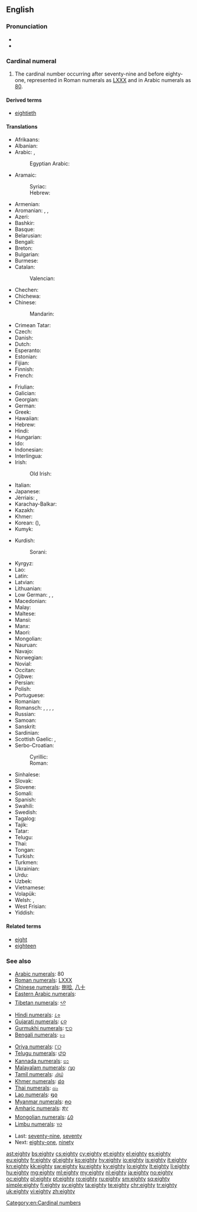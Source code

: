 ==English==

===Pronunciation===
* {{audio|en-us-eighty.ogg|Audio (US)}}
* {{rhymes|eɪti}}

===Cardinal numeral===
{{head|en|numeral}}

# The cardinal number occurring after seventy-nine and before eighty-one, represented in Roman numerals as [[LXXX]] and in Arabic numerals as [[80]].

====Derived terms====
* [[eightieth]]

====Translations====
{{trans-top|80}}
* Afrikaans: {{t-|af|tagtig}}
* Albanian: {{t-|sq|tetëdhjetë}}
* Arabic: {{t-|ar|ثَمانِينَ|tr=ṯamānīn|sc=Arab}}, {{qualifier|only nominative, formal}} {{t-|ar|ثَمانُونَ|tr=ṯamānūn|sc=Arab}}
*: Egyptian Arabic: {{tø|arz|تمنين|tr=tamanīn|sc=Arab}}
* Aramaic:
*: Syriac: {{tø|syc|ܬܡܢܐܝܢ|tr=tmān'īn|c}}
*: Hebrew: {{tø|arc|תמנאין|tr=tmān'īn|c}}
* Armenian: {{t-|hy|ութսուն|sc=Armn}}
* Aromanian: {{t-|rup|opdzãts}}, {{t-|rup|optdzãtsi}}, {{t-|rup|ubdzãts}}
* Azeri: {{t+|az|səksən}}
* Bashkir: {{tø|ba|һикһән|sc=Cyrl}}
* Basque: {{t+|eu|laurogei}}
* Belarusian: {{t-|be|восемдзесят|tr=vósemdzesjat|sc=Cyrl}}
* Bengali: {{t-|bn|আশি|tr=ashi|sc=Beng}}
* Breton: {{t+|br|pevar-ugent}}
* Bulgarian: {{t-|bg|осемдесет|tr=ósemdeset|sc=Cyrl}}
* Burmese: {{t-|my|ရှစ်ဆယ်|tr=shit-hsè|sc=Mymr}}
* Catalan: {{t+|ca|vuitanta}}
*: Valencian: {{t+|ca|huitanta}}
* Chechen: {{tø|ce|дезткъа}}
* Chichewa: {{tø|ny|makumi asanu ndiatatu}}
* Chinese:
*: Mandarin: {{t|cmn|八十|tr=bāshí|sc=Hani}}
* Crimean Tatar: {{tø|crh|seksen}}
* Czech: {{t+|cs|osmdesát}}
* Danish: {{t+|da|firs}}
* Dutch: {{t+|nl|tachtig|f}}
* Esperanto: {{t-|eo|okdek}}
* Estonian: {{t+|et|kaheksakümmend}}
* Fijian: {{t-|fj|walu saga vulu}}
* Finnish: {{t-|fi|kahdeksankymmentä}}
* French:<!-- xte chokes on this. -->
*: {{qualifier|France, Quebec, Belgium, Luxemburg, part of Switzerland}} {{t+|fr|quatre-vingts}}
*: {{qualifier|former word, Switzerland}} {{t+|fr|octante}}
*: {{qualifier|part of Switzerland}} {{t+|fr|huitante}}
* Friulian: {{tø|fur|otante}}
* Galician: {{t+|gl|oitenta}}
* Georgian: {{t-|ka|ოთხმოცი}}
* German: {{t+|de|achtzig|f}}
* Greek: {{t+|el|ογδόντα}}
* Hawaiian: {{tø|haw|kanawalu}}
* Hebrew: {{t-|he|שְׁמוֹנִים|m|f|tr=shmoním|sc=Hebr}}
* Hindi: {{t+|hi|अस्सी|tr=assī|sc=Deva}}
* Hungarian: {{t+|hu|nyolcvan}}
* Ido: {{t+|io|okadek}}
* Indonesian: {{t-|id|delapan puluh}}
* Interlingua: {{t-|ia|octanta}}
* Irish: {{t+|ga|ochtó}}
*: Old Irish: {{tø|sga|ochtmoga}}
* Italian: {{t+|it|ottanta}}
* Japanese: {{t+|ja|八十|tr=はちじゅう, hachijū|sc=Jpan}}
* Jèrriais: {{tø|roa-jer|huiptante}}, {{tø|roa-jer|quatre-vîngts}}
* Karachay-Balkar: {{tø|krc|сексен|tr=seksen|sc=Cyrl}}
* Kazakh: {{t|kk|сексен|tr=seksen|sc=Cyrl}}
* Khmer: {{t+|km|ប៉ែតសិប|tr=pɐət səp|sc=Khmr}}
* Korean: {{t+|ko|팔십|tr=palsip|sc=Kore}} ({{t+|ko|八十|sc=Kore}}), {{t+|ko|여든|tr=yeodeun|sc=Kore}}
* Kumyk: {{tø|kum|сексен|tr=seksen|sc=Cyrl}}
{{trans-mid}}
* Kurdish:
*: Sorani: {{t|ku|sc=ku-Arab|هه‌شتا}}
* Kyrgyz: {{t+|ky|сексен|tr=seksen|sc=Cyrl}}
* Lao: {{t-|lo|ແປດສິບ|tr=pɛ̏ːt síp|sc=Laoo}}
* Latin: {{t-|la|octoginta|alt=octōgintā}}
* Latvian: {{t+|lv|astoņdesmit}}
* Lithuanian: {{t+|lt|aštuoniasdešimt}}
* Low German: {{t-|nds|achttig}} {{qualifier|etymological spelling}}, {{t-|nds|achtig}}, {{t-|nds|tachentig}}
* Macedonian: {{t-|mk|осумдесет|tr=osúmdeset}}
* Malay: {{t-|ms|lapan puluh}}
* Maltese: {{t-|mt|tmenin}}
* Mansi: {{tø|mns|нёлсат|tr=ɲolsat}}
* Manx: {{t|gv|kiare feed}}
* Maori: {{t+|mi|waru tekau}}
* Mongolian: {{t-|mn|ная|tr=naja|sc=Cyrl}}
* Nauruan: {{t-|na|aojomo}}
* Navajo: {{tø|nv|tseebídiin|sc=nv-Latn}}
* Norwegian: {{t+|no|åtti}}
* Novial: {{tø|nov|otanti}}
* Occitan: {{t+|oc|ochanta}}
* Ojibwe: {{tø|oj|nishwaasimidana}}
* Persian: {{t+|fa|هشتاد|tr=haštâd}}
* Polish: {{t+|pl|osiemdziesiąt}}
* Portuguese: {{t+|pt|oitenta}}
* Romanian: {{t+|ro|optzeci}}
* Romansch: {{t-|rm|otganta}}, {{t-|rm|otgonta}}, {{t-|rm|otgànta}}, {{t-|rm|ochaunta}}, {{t-|rm|ottanta}}
* Russian: {{t+|ru|восемьдесят|tr=vósemʹdesjat|sc=Cyrl}}
* Samoan: {{t-|sm|valugafulu}}
* Sanskrit: {{t-|sa|अशीति|tr=aśītí|sc=Deva}}
* Sardinian: {{t-|sc|otanta}}
* Scottish Gaelic: {{qualifier|old system}} {{t-|gd|ceithir}} {{t-|gd|fichead}}, {{qualifier|new system}} {{t-|gd|ochdad}}
* Serbo-Croatian:
*: Cyrillic: {{t-|sh|осамдесет}}
*: Roman: {{t-|sh|osamdeset}}
* Sinhalese: {{t-|si|අසූව|tr=asoova|sc=Sinh}}
* Slovak: {{t-|sk|osemdesiat}}
* Slovene: {{t+|sl|osemdeset}}
* Somali: {{t-|so|Sideedan}}
* Spanish: {{t+|es|ochenta}}
* Swahili: {{t+|sw|themanini}}
* Swedish: {{t+|sv|åttio}}
* Tagalog: {{t+|tl|labingwalo}}
* Tajik: {{t-|tg|хаштод|tr=haštod|sc=Cyrl}}
* Tatar: {{t+|tt|сиксән|tr=siksän|sc=Cyrl}}
* Telugu: {{t+|te|ఎనభై|tr=enabhai}}
* Thai: {{t-|th|แปดสิบ|tr=bpàet sìp|sc=Thai}}
* Tongan: {{t-|to|valungofulu}}
* Turkish: {{t+|tr|seksen}}
* Turkmen: {{t+|tk|segsen}}
* Ukrainian: {{t+|uk|вісімдесят|tr=vísimdesjat|sc=Cyrl}}
* Urdu: {{t-|ur|اسی|tr=assī|sc=ur-Arab}}
* Uzbek: {{t-|uz|sakson}}
* Vietnamese: {{t+|vi|tám mươi}}
* Volapük: {{t+|vo|jöldeg}}
* Welsh: {{qualifier|vigesimal, traditional}} {{t+|cy|pedwar ugain}}, {{qualifier|decimal}} {{t+|cy|wyth deg}}
* West Frisian: {{t-|fy|tachtich}}
* Yiddish: {{t-|yi|אַכציק|tr=akhtsik|sc=Hebr}}
{{trans-bottom}}

====Related terms====
* [[eight]]
* [[eighteen]]

===See also===
{{rel-top|Symbols for eighty in various numeral systems}}
* [[w:Arabic numerals|Arabic numerals]]: 80
* [[w:Roman numerals|Roman numerals]]: [[LXXX]]
* [[w:Chinese numerals|Chinese numerals]]: [[捌]][[拾]], [[八]][[十]]
* [[w:Eastern Arabic numerals|Eastern Arabic numerals]]: {{l|mul|sc=Arab|٨٠}}
* [[w:Indian numerals|Tibetan numerals]]: [[༨༠]]
* [[w:Indian numerals|Hindi numerals]]: [[८०]]
* [[w:Indian numerals|Gujarati numerals]]: [[૮૦]]
* [[w:Indian numerals|Gurmukhi numerals]]: [[੮੦]]
* [[w:Indian numerals|Bengali numerals]]: [[৮০]]
{{mid2}}
* [[w:Indian numerals|Oriya numerals]]: [[୮୦]]
* [[w:Indian numerals|Telugu numerals]]: [[౮౦]]
* [[w:Indian numerals|Kannada numerals]]: [[೮೦]]
* [[w:Indian numerals|Malayalam numerals]]: [[൮൦]]
* [[w:Indian numerals|Tamil numerals]]: [[௮௰]]
* [[w:Khmer script|Khmer numerals]]: [[៨០]]
* [[w:Thai numerals|Thai numerals]]: [[๘๐]]
* [[w:Lao alphabet|Lao numerals]]: [[໘໐]]
* [[w:Burmese alphabet|Myanmar numerals]]: [[၈၀]]
* [[w:Amharic language|Amharic numerals]]: [[፰፲]]
* [[w:Mongolian alphabet|Mongolian numerals]]: [[᠘᠐]]
* [[w:Limbu language|Limbu numerals]]: [[᥎᥆]]
{{rel-bottom}}
* Last: [[seventy-nine]], [[seventy]]
* Next: [[eighty-one]], [[ninety]]

[[Category:en:Cardinal numbers]]

[[ast:eighty]]
[[bs:eighty]]
[[cs:eighty]]
[[cy:eighty]]
[[et:eighty]]
[[el:eighty]]
[[es:eighty]]
[[eu:eighty]]
[[fr:eighty]]
[[gl:eighty]]
[[ko:eighty]]
[[hy:eighty]]
[[io:eighty]]
[[is:eighty]]
[[it:eighty]]
[[kn:eighty]]
[[kk:eighty]]
[[sw:eighty]]
[[ku:eighty]]
[[ky:eighty]]
[[lo:eighty]]
[[lt:eighty]]
[[li:eighty]]
[[hu:eighty]]
[[mg:eighty]]
[[ml:eighty]]
[[my:eighty]]
[[nl:eighty]]
[[ja:eighty]]
[[no:eighty]]
[[oc:eighty]]
[[pl:eighty]]
[[pt:eighty]]
[[ro:eighty]]
[[ru:eighty]]
[[sm:eighty]]
[[sq:eighty]]
[[simple:eighty]]
[[fi:eighty]]
[[sv:eighty]]
[[ta:eighty]]
[[te:eighty]]
[[chr:eighty]]
[[tr:eighty]]
[[uk:eighty]]
[[vi:eighty]]
[[zh:eighty]]